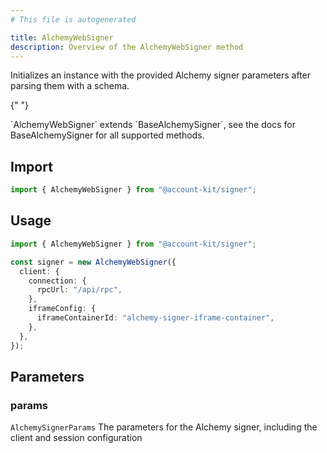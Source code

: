 ```yaml
---
# This file is autogenerated

title: AlchemyWebSigner
description: Overview of the AlchemyWebSigner method
---
```


Initializes an instance with the provided Alchemy signer parameters after parsing them with a schema.

{" "}

<Note>
  `AlchemyWebSigner` extends `BaseAlchemySigner`, see the docs for
  BaseAlchemySigner for all supported methods.
</Note>

## Import

```ts
import { AlchemyWebSigner } from "@account-kit/signer";
```

## Usage

```ts
import { AlchemyWebSigner } from "@account-kit/signer";

const signer = new AlchemyWebSigner({
  client: {
    connection: {
      rpcUrl: "/api/rpc",
    },
    iframeConfig: {
      iframeContainerId: "alchemy-signer-iframe-container",
    },
  },
});
```

## Parameters

### params

`AlchemySignerParams`
The parameters for the Alchemy signer, including the client and session configuration
